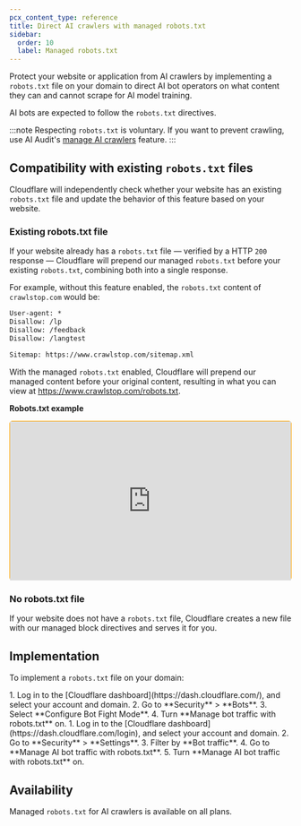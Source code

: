 ```yaml
---
pcx_content_type: reference
title: Direct AI crawlers with managed robots.txt
sidebar:
  order: 10
  label: Managed robots.txt
---
```



Protect your website or application from AI crawlers by implementing a `robots.txt` file on your domain to direct AI bot operators on what content they can and cannot scrape for AI model training.

AI bots are expected to follow the `robots.txt` directives.

:::note
Respecting `robots.txt` is voluntary. If you want to prevent crawling, use AI Audit's [manage AI crawlers](/ai-audit/features/manage-ai-crawlers/) feature.
:::

## Compatibility with existing `robots.txt` files

Cloudflare will independently check whether your website has an existing `robots.txt` file and update the behavior of this feature based on your website.

### Existing robots.txt file

If your website already has a `robots.txt` file — verified by a HTTP `200` response — Cloudflare will prepend our managed `robots.txt` before your existing `robots.txt`, combining both into a single response.

For example, without this feature enabled, the `robots.txt` content of `crawlstop.com` would be:

```txt
User-agent: *
Disallow: /lp
Disallow: /feedback
Disallow: /langtest

Sitemap: https://www.crawlstop.com/sitemap.xml
```

With the managed `robots.txt` enabled, Cloudflare will prepend our managed content before your original content, resulting in what you can view at https://www.crawlstop.com/robots.txt.

**Robots.txt example**
<div style="position: relative; padding-top: 56.25%; border: 1px solid orange; border-radius: 5px">
<iframe
	src="https://www.crawlstop.com/robots.txt"
	style="border: none; position: absolute; top: 0; left: 0; height: 100%; width: 100%;"
	allowfullscreen="true"
	title="crawltop.com robots.txt file"
	>
</iframe>
</div>

### No robots.txt file

If your website does not have a `robots.txt` file, Cloudflare creates a new file with our managed block directives and serves it for you.

## Implementation

To implement a `robots.txt` file on your domain:

<Tabs syncKey="dashNewNav">
	<TabItem label="Old dashboard">
		<Steps>
			1. Log in to the [Cloudflare dashboard](https://dash.cloudflare.com/), and select your account and domain.
			2. Go to **Security** > **Bots**.
			3. Select **Configure Bot Fight Mode**.
			4. Turn **Manage bot traffic with robots.txt** on.
		</Steps>
	</TabItem>
	<TabItem label="New dashboard" icon="rocket">
		<Steps>
			1. Log in to the [Cloudflare dashboard](https://dash.cloudflare.com/login), and select your account and domain.
			2. Go to **Security** > **Settings**.
			3. Filter by **Bot traffic**.
			4. Go to **Manage AI bot traffic with robots.txt**.
			5. Turn **Manage AI bot traffic with robots.txt** on.
		</Steps>
	</TabItem>
</Tabs>

## Availability

Managed `robots.txt` for AI crawlers is available on all plans.
